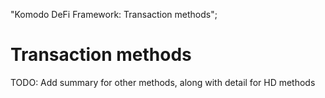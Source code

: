   "Komodo DeFi Framework: Transaction methods";

# Transaction methods

<TocForIndex />

<DevComment>
  TODO: Add summary for other methods, along with detail for HD methods
</DevComment>
